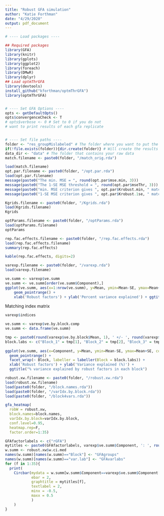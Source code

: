 ```yaml
---
title: "Robust GFA simulation"
author: "Katie Forthman"
date: "4/29/2020"
output: pdf_document
---
```


```r
# ---- Load packages ----

## Required packages
library(GFA)
library(knitr)
library(gplots)
library(ggplot2)
library(foreach)
library(DMwR)
library(dplyr)
## Load optmThrGFA
library(devtools)
install_github("kforthman/optmThrGFA")
library(optmThrGFA)


# ---- Set GFA Options ----
opts <- getDefaultOpts()
opts$convergenceCheck <- T
# opts$verbose <- 0 # Set to 0 if you do not 
# want to print results of each gfa replicate


# ---- Set file paths ----
folder <- "res_groupMislabeled" # The folder where you want to put the results
if(!file.exists(folder)){dir.create(folder)} # Will create the results folder if it does not exist
data_dir <- "data" # The folder that contains your raw data
match.filename <- paste0(folder, "/match_orig.rda")

```

```r
load(match.filename)
opt.par.filename <- paste0(folder, "/opt.par.rda")
load(opt.par.filename)
message(paste0("The min. MSE = ", round(opt.par$mse.min, 3)))
message(paste0("The 1-SE MSE threshold = ", round(opt.par$mseThr, 3)))
message(paste0("min. MSE criterion gives ", opt.par$Krobust.min, " matched factors"))
message(paste0("1-SE MSE criterion gives ", opt.par$Krobust.1se, " matched factors"))
```

```r
Kgrids.filename <- paste0(folder, "/Kgrids.rda")
load(Kgrids.filename)
Kgrids
```

```r
optParams.filename <- paste0(folder, "/optParams.rda")
load(optParams.filename)
optParams
```

```r
rep.fac.effects.filename <- paste0(folder, "/rep.fac.effects.rda")
load(rep.fac.effects.filename)
summary(rep.fac.effects)

kable(rep.fac.effects, digits=2)
```

```r
varexp.filename <- paste0(folder, "/varexp.rda")
load(varexp.filename)

ve.summ <- varexp$ve.summ
ve.summ <- ve.summ[order(ve.summ$Component),]
ggplot(ve.summ, aes(x=1:nrow(ve.summ), y=Mean, ymin=Mean-SE, ymax=Mean+SE)) + 
    geom_pointrange() +
    xlab('Robust factors') + ylab('Percent variance explained') + ggtitle("Varaince explained")
```

Matching index matrix
```r
varexp$indices
```

```r
ve.summ <- varexp$ve.by.block.comp
ve.summ <- data.frame(ve.summ)

tmp <- paste0(round(varexp$ve.by.block$Mean, 1), ' +/- ', round(varexp$ve.by.block$SE, 1))
block.labs <- c("Block_1" = tmp[1], "Block_2" = tmp[2], "Block_3" = tmp[3], "Block_4" = tmp[4])
    
ggplot(ve.summ, aes(x=Component, y=Mean, ymin=Mean-SE, ymax=Mean+SE, color=Block)) +
  geom_pointrange() +
  facet_wrap(~ Block, labeller = labeller(Block = block.labs)) +
  xlab('Robust factors') + ylab('Variance explained (%)') +
  ggtitle("% variance explained by robust factors in each block")
```

```r
robust.xw.filename <- paste0(folder, "/robust.xw.rda")
load(robust.xw.filename)
load(paste0(folder, "/block.names.rda"))
load(paste0(folder, "/varIdx.by.block.rda"))
load(paste0(folder, "/block4vars.rda"))

gfa_heatmap(
  robW = robust.xw,
  block.names=block.names,
  varIdx.by.block=varIdx.by.block,
  conf.level=0.95,
  heatmap.rep=F,
  factor.order=1:35)

```

```r
GFAfactorlabels <- c("rGFA")
mytitles <- paste0(GFAfactorlabels, varexp$ve.summ$Component, ': ', round(varexp$ve.summ$Mean, 1), '% Var.')
w.summ <- robust.xw$w.ci.med
names(w.summ)[names(w.summ)=="Block"] <- "GFAgroups"
names(w.summ)[names(w.summ)=="var.lab"] <- "GFAvarlabs"
for (f in 1:35){
  print(
    Circbar(mydata = w.summ[w.summ$Component==varexp$ve.summ$Component[f],], 
            ebar = 2, 
            graphtitle = mytitles[f], 
            textlabel = 2, 
            minx = -0.5, 
            maxx = 0.5
            )
    )
}
```